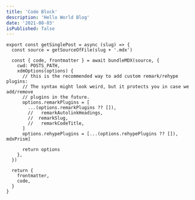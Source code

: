 ```yaml
---
title: 'Code Block'
description: 'Hello World Blog'
date: '2021-08-03'
isPublished: false
---
```


```js{4-7,9}
export const getSinglePost = async (slug) => {
  const source = getSourceOfFile(slug + '.mdx')

  const { code, frontmatter } = await bundleMDX(source, {
    cwd: POSTS_PATH,
    xdmOptions(options) {
      // this is the recommended way to add custom remark/rehype plugins:
      // The syntax might look weird, but it protects you in case we add/remove
      // plugins in the future.
      options.remarkPlugins = [
        ...(options.remarkPlugins ?? []),
        //   remarkAutolinkHeadings,
        //  remarkSlug,
        //   remarkCodeTitle,
      ]
      options.rehypePlugins = [...(options.rehypePlugins ?? []), mdxPrism]

      return options
    },
  })

  return {
    frontmatter,
    code,
  }
}
```
